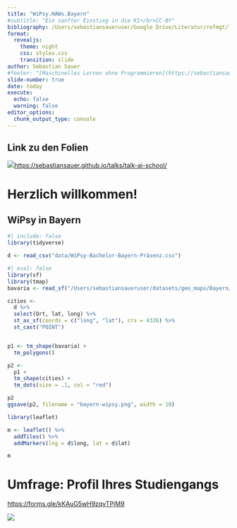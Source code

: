 ```yaml
---
title: "WiPsy.HAWs.Bayern"
#subtitle: "Ein sanfter Einstieg in die KI</br>CC-BY"
bibliography: /Users/sebastiansaueruser/Google Drive/Literatur/refmgt/library-ses.bib
format:
  revealjs: 
    theme: night
    css: styles.css
    transition: slide
author: Sebastian Sauer
#footer: "[Maschinelles Lernen ohne Programmieren](https://sebastiansauer.github.io/talks/talk-ai-school/)"
slide-number: true
date: today
execute: 
  echo: false
  warning: false
editor_options: 
  chunk_output_type: console
---
```



## Link zu den Folien

:::{.centered}
![](img/qrcode.png)<https://sebastiansauer.github.io/talks/talk-ai-school/>

:::

# Herzlich willkommen!



## WiPsy in Bayern


```r
#| include: false
library(tidyverse)
```

```r
d <- read_csv("data/WiPsy-Bachelor-Bayern-Präsenz.csv")
```


```r
#| eval: false
library(sf)
library(tmap)
bavaria <- read_sf("/Users/sebastiansaueruser/datasets/geo_maps/Bayern/bavaria.shp")

cities <-
  d %>% 
  select(Ort, lat, long) %>% 
  st_as_sf(coords = c("long", "lat"), crs = 4326) %>%
  st_cast("POINT")


p1 <- tm_shape(bavaria) +
  tm_polygons()

p2 <- 
  p1 + 
  tm_shape(cities) +
  tm_dots(size = .1, col = "red")

p2
ggsave(p2, filename = "bayern-wipsy.png", width = 10)
```


```r
library(leaflet)

m <- leaflet() %>% 
  addTiles() %>% 
  addMarkers(lng = d$long, lat = d$lat)

m
```


# Umfrage: Profil Ihres Studiengangs


<https://forms.gle/kKAuG5wH9zqyTPjM9>

![](img/qr-umfrage.png)

